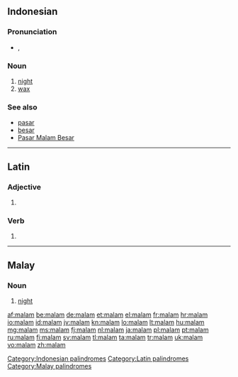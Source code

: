 {{also|Malam|malām}}
==Indonesian==

===Pronunciation===
* {{IPA|/ˈmalam/|lang=id}}, {{X-SAMPA|/"malam/}}

===Noun===
{{id-noun}}

# [[night]]
# [[wax]]

===See also===
* [[pasar]]
* [[besar]]
* [[w:Pasar Malam Besar|Pasar Malam Besar]]

[[Category:Indonesian palindromes]]

----

==Latin==

===Adjective===
{{la-adj-form|malam}}

# {{inflection of|malus|malus|acc|f|s|lang=la}}

===Verb===
{{la-verb-form|mālam}}

# {{conjugation of|malo|mālō|1|s|fut|act|ind|lang=la}}

[[Category:Latin palindromes]]
----

==Malay==

===Noun===
{{head|ms|noun}}

# [[night]]

[[Category:Malay palindromes]]

[[af:malam]]
[[be:malam]]
[[de:malam]]
[[et:malam]]
[[el:malam]]
[[fr:malam]]
[[hr:malam]]
[[io:malam]]
[[id:malam]]
[[jv:malam]]
[[kn:malam]]
[[lo:malam]]
[[lt:malam]]
[[hu:malam]]
[[mg:malam]]
[[ms:malam]]
[[fj:malam]]
[[nl:malam]]
[[ja:malam]]
[[pl:malam]]
[[pt:malam]]
[[ru:malam]]
[[fi:malam]]
[[sv:malam]]
[[tl:malam]]
[[ta:malam]]
[[tr:malam]]
[[uk:malam]]
[[vo:malam]]
[[zh:malam]]
